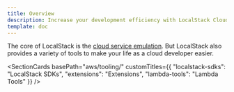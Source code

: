 ```yaml
---
title: Overview
description: Increase your development efficiency with LocalStack Cloud Developer Tools.
template: doc
---
```



The core of LocalStack is the [cloud service emulation](/aws/services/).
But LocalStack also provides a variety of tools to make your life as a cloud developer easier.

<SectionCards 
  basePath="aws/tooling/" 
  customTitles={{
    "localstack-sdks": "LocalStack SDKs",
    "extensions": "Extensions",
    "lambda-tools": "Lambda Tools"
  }}
/>
